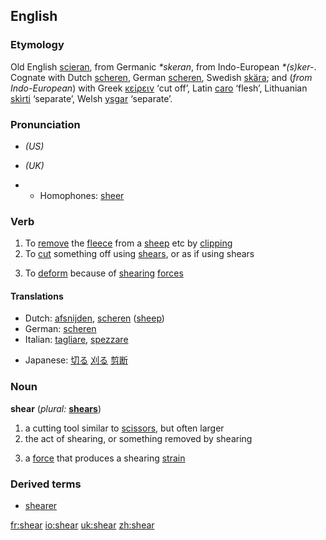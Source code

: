 ==English==
=== Etymology ===
Old English [[scieran]], from Germanic ''*skeran'', from Indo-European ''*(s)ker-''.  Cognate with Dutch [[scheren#Dutch|scheren]], German [[scheren#German|scheren]], Swedish [[skära]]; and (''from Indo-European'') with Greek [[κείρειν]] ‘cut off’, Latin [[caro]] ‘flesh’, Lithuanian [[skìrti]] ‘separate’, Welsh [[ysgar]] ‘separate’.

=== Pronunciation ===
*{{IPA|/ʃir/}} ''(US)''
*{{IPA|/ʃɪə/}} ''(UK)''
*{{audio|en-us-shear.ogg|Audio (US)}}
**Homophones: [[sheer]]

=== Verb ===
{{irregverb|'''to shear'''|'''[[shears]]'''|'''[[sheared]]''' or '''[[shore]]'''|'''[[shorn]] '''or''' [[sheared]]'''|'''[[shearing]]'''}}

# To [[remove]] the [[fleece]] from a [[sheep]] etc by [[clipping]]
# To [[cut]] something off using [[shears]], or as if using shears
#{{physics}} To [[deform]] because of [[shearing]] [[force]]s

==== Translations ====
{{top}}
*Dutch: [[afsnijden]], [[scheren]] ([[sheep]])
*German: [[scheren]]
*Italian: [[tagliare]], [[spezzare]]
{{mid}}
*Japanese: [[切る]] [[刈る]] [[剪断]]

{{bottom}}

=== Noun ===
'''shear'''  (''plural:'' '''[[shears]]''')

# a cutting tool similar to [[scissors]], but often larger
# the act of shearing, or something removed by shearing
#{{physics}} a [[force]] that produces a shearing [[strain]]

===Derived terms===
*[[shearer]]

[[fr:shear]]
[[io:shear]]
[[uk:shear]]
[[zh:shear]]